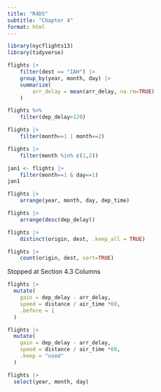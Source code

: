 ```yaml
---
title: "R4DS"
subtitle: "Chapter 4"
format: html
---
```


```r
library(nycflights13)
library(tidyverse)
```

```r
flights |>
    filter(dest == "IAH") |>
    group_by(year, month, day) |>
    summarize(
        arr_delay = mean(arr_delay, na.rm=TRUE)
    )
```

```r
flights %>%
    filter(dep_delay>120)
```

```r
flights |>
    filter(month==1 | month==2)
```

```r
flights |>
    filter(month %in% c(1,2))
```

```r
jan1 <- flights |>
    filter(month==1 & day==1)
jan1
```

```r
flights |>
    arrange(year, month, day, dep_time)
```

```r
flights |>
    arrange(desc(dep_delay))
```

```r
flights |>
    distinct(origin, dest, .keep_all = TRUE)
```

```r
flights |>
    count(origin, dest, sort=TRUE)
```

Stopped at Section 4.3 Columns
```r
flights |>
  mutate(
    gain = dep_delay - arr_delay,
    speed = distance / air_time *60,
    .before = 1
  )
```
```r
flights |>
  mutate(
    gain = dep_delay - arr_delay,
    speed = distance / air_time *60,
    .keep = "used"
  )
```
```r
flights |>
  select(year, month, day)
```



